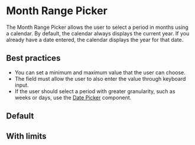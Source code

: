 
# Month Range Picker

The Month Range Picker allows the user to select a period in months using a calendar. By default, the calendar always displays the current year. If you already have a date entered, the calendar displays the year for that date.

## Best practices

- You can set a minimum and maximum value that the user can choose.
- The field must allow the user to also enter the value through keyboard input.
- If the user should select a period with greater granularity, such as weeks or days, use the [Date Picker](/components/date-picker) component.

## Default

<Demo src='pages/components/month-range-picker/MonthRangePickerDefault' />

## With limits

<Demo src='pages/components/month-range-picker/MonthRangePickerRestricted' />
